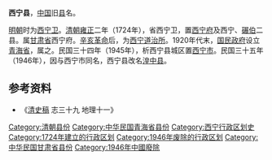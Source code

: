'''西宁县'''，[[中国|中国]]旧[[县|县]]名。

[[明朝|明朝]]时为[[西宁卫|西宁卫]]。[[清朝|清朝]][[雍正|雍正]]二年（1724年），省西宁卫，置[[西宁府|西宁府]]及西宁、[[碾伯县|碾伯]]二县。属[[甘肃省|甘肃省]]西宁府。[[辛亥革命|辛亥革命]]后，为[[西宁道|西宁道]][[治所|治所]]。1920年代末，[[国民政府|国民政府]]设立[[青海省_(中華民國)|青海省]]，属之。民国三十四年（1945年），析西宁县城区置[[西宁市|西宁市]]。民国三十五年（1946年），因与西宁市同名，西宁县改名[[湟中县|湟中县]]。

== 参考资料 ==
*《[[清史稿|清史稿]] 志三十九 地理十一》

{{青海行政区划小作品}}
[[Category:清朝县份|Category:清朝县份]]
[[Category:中华民国青海省县份|Category:中华民国青海省县份]]
[[Category:西宁行政区划史|Category:西宁行政区划史]]
[[Category:1724年建立的行政区划|Category:1724年建立的行政区划]]
[[Category:1946年废除的行政区划|Category:1946年废除的行政区划]]
[[Category:中华民国甘肃省县份|Category:中华民国甘肃省县份]]
[[Category:1946年中國廢除|Category:1946年中國廢除]]